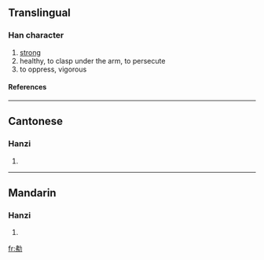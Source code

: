 ==Translingual==
===Han character===
{{Han char|rn=19|rad=力|as=05|sn=7|four=|canj=中弓大尸 (LNKS)}}
# [[strong]]
# healthy, to clasp under the arm, to persecute
# to oppress, vigorous
====References====
{{Han ref|kx=0146.250|hdz=10369.030|uh=3517|ud=13591}}

----
==Cantonese==
===Hanzi===
{{yue-hanzi|jyut=|y=bei6, faai3 fan4 gaat1 ngaat6}}
# {{defn|Cantonese}}

----
==Mandarin==
===Hanzi===
{{cmn-hanzi|pin=[[fèi]] (fei4)|wg=fei<sup>4</sup>}}
# {{defn|Mandarin}}

[[fr:㔗]]